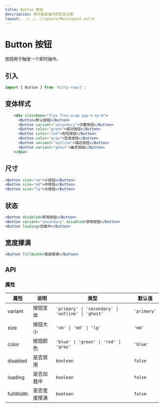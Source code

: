 ```yaml
---
title: Button 按钮
description: 用于触发操作的交互元素
layout: ../../../layouts/MainLayout.astro
---
```



# Button 按钮

按钮用于触发一个即时操作。

## 引入

```jsx
import { Button } from 'kitty-react';
```

## 变体样式

<VariantButtons client:load />

```jsx
    <div className="flex flex-wrap gap-4 my-6">
      <Button>默认按钮</Button>
      <Button variant="secondary">次要按钮</Button>
      <Button color="green">成功按钮</Button>
      <Button color="red">危险按钮</Button>
      <Button color="gray">信息按钮</Button>
      <Button variant="outline">描边按钮</Button>
      <Button variant="ghost">幽灵按钮</Button>
    </div>
```

## 尺寸

<ButtonSizes client:load />

```jsx
<Button size="sm">小按钮</Button>
<Button size="md">中按钮</Button>
<Button size="lg">大按钮</Button>
```

## 状态

<StatesButtons client:load />

```jsx
<Button disabled>禁用按钮</Button>
<Button variant="secondary" disabled>禁用按钮</Button>
<Button loading>加载中</Button>
```

## 宽度撑满

<FullWidthButton client:load />

```jsx
<Button fullWidth>宽度撑满</Button>
```

## API

### 属性

| 属性 | 说明 | 类型 | 默认值 |
| --- | --- | --- | --- |
| variant | 按钮变体 | `'primary' \| 'secondary' \| 'outline' \| 'ghost'` | `'primary'` |
| size | 按钮大小 | `'sm' \| 'md' \| 'lg'` | `'md'` |
| color | 按钮颜色 | `'blue' \| 'green' \| 'red' \| 'gray'` | `'blue'` |
| disabled | 是否禁用 | `boolean` | `false` |
| loading | 是否加载中 | `boolean` | `false` |
| fullWidth | 是否宽度撑满 | `boolean` | `false` | 